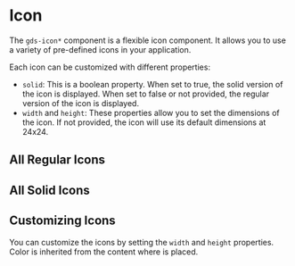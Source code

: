 
<Meta title="Components/Icon" />

# Icon

The `gds-icon*` component is a flexible icon component. It allows you to use a variety of pre-defined icons in your application. 

Each icon can be customized with different properties:

- `solid`: This is a boolean property. When set to true, the solid version of the icon is displayed. When set to false or not provided, the regular version of the icon is displayed.
- `width` and `height`: These properties allow you to set the dimensions of the icon. If not provided, the icon will use its default dimensions at 24x24.



## All Regular Icons

<Canvas>
<gds-icon-archive />
<gds-icon-arrow-box-left />
<gds-icon-arrow-box-right />
<gds-icon-arrow-down />
<gds-icon-arrow-inbox />
<gds-icon-arrow-left />
<gds-icon-arrow-out-of-box />
<gds-icon-arrow-right-down-circle />
<gds-icon-arrow-right-up-circle />
<gds-icon-arrow-right />
<gds-icon-arrow-rotate-clockwise />
<gds-icon-arrow-rotate-counter-clockwise />
<gds-icon-arrow-rotate-left-right />
<gds-icon-arrow-rotate-right-left />
<gds-icon-arrow-share-left />
<gds-icon-arrow-share-right />
<gds-icon-arrow-up />
<gds-icon-arrow-wall-down />
<gds-icon-arrow-wall-left />
<gds-icon-arrow-wall-right />
<gds-icon-arrow-wall-up />
<gds-icon-at />
<gds-icon-bag />
<gds-icon-bank />
<gds-icon-barcode />
<gds-icon-bars-three />
<gds-icon-bars-two />
<gds-icon-block />
<gds-icon-book />
<gds-icon-bookmark-check />
<gds-icon-bookmark-delete />
<gds-icon-bookmark-plus />
<gds-icon-bookmark-remove />
<gds-icon-bookmark />
<gds-icon-bubble-annotation />
<gds-icon-bubble-dots />
<gds-icon-bubble-text />
<gds-icon-bubble-wide-annotation />
<gds-icon-bubble />
<gds-icon-bubbles />
<gds-icon-buildings />
<gds-icon-calculator />
<gds-icon-call />
<gds-icon-car />
<gds-icon-chart-one />
<gds-icon-checklist />
<gds-icon-checkmark />
<gds-icon-chevron-bottom />
<gds-icon-chevron-double-down />
<gds-icon-chevron-double-left />
<gds-icon-chevron-double-right />
<gds-icon-chevron-double-up />
<gds-icon-chevron-grabber-vertical />
<gds-icon-chevron-left />
<gds-icon-chevron-right />
<gds-icon-chevron-top />
<gds-icon-circle-check />
<gds-icon-circle-info />
<gds-icon-circle-minus />
<gds-icon-circle-placeholder-on />
<gds-icon-circle-plus />
<gds-icon-circle-questionmark />
<gds-icon-circle-x />
<gds-icon-clock />
<gds-icon-cloud-upload />
<gds-icon-credit-card />
<gds-icon-cross-large />
<gds-icon-cross-small />
<gds-icon-devices />
<gds-icon-dot-grid-one-horizontal />
<gds-icon-dot-grid-one-vertical />
<gds-icon-dot-grid-two />
<gds-icon-email />
<gds-icon-file-bend />
<gds-icon-file-text />
<gds-icon-files />
<gds-icon-filter />
<gds-icon-flag />
<gds-icon-floppy-disk />
<gds-icon-focus />
<gds-icon-folder-add-right />
<gds-icon-folder-upload />
<gds-icon-folder />
<gds-icon-globus />
<gds-icon-group />
<gds-icon-growth />
<gds-icon-heart-beat />
<gds-icon-heart />
<gds-icon-history />
<gds-icon-home-open />
<gds-icon-home-roof />
<gds-icon-horizontal-alignment-bottom />
<gds-icon-invite />
<gds-icon-law />
<gds-icon-light-bulb-simple />
<gds-icon-light-bulb />
<gds-icon-lightning />
<gds-icon-line-chart-four />
<gds-icon-line-chart-one />
<gds-icon-line-chart-three />
<gds-icon-line-chart-two />
<gds-icon-lock />
<gds-icon-macbook-air />
<gds-icon-magnifying-glass />
<gds-icon-map-pin />
<gds-icon-minus-large />
<gds-icon-minus-small />
<gds-icon-money-hand />
<gds-icon-moon />
<gds-icon-mute />
<gds-icon-page-text />
<gds-icon-paperclip />
<gds-icon-pencel-line />
<gds-icon-pencil-wave />
<gds-icon-people-add />
<gds-icon-people-added />
<gds-icon-people-circle />
<gds-icon-people-copy />
<gds-icon-people-remove />
<gds-icon-people />
<gds-icon-percent />
<gds-icon-phone-dynamic-island />
<gds-icon-phone />
<gds-icon-pie-chart />
<gds-icon-piggy-bank />
<gds-icon-pin />
<gds-icon-play-circle />
<gds-icon-play />
<gds-icon-plus-large />
<gds-icon-plus-small />
<gds-icon-power-plant />
<gds-icon-printer />
<gds-icon-push />
<gds-icon-qr-code />
<gds-icon-robot />
<gds-icon-rocket />
<gds-icon-school />
<gds-icon-settings-gear />
<gds-icon-settings-slider-hor />
<gds-icon-settings-slider-three />
<gds-icon-settings-slider-ver />
<gds-icon-share />
<gds-icon-smartwatch />
<gds-icon-solar-panel />
<gds-icon-square-arrow-top-right />
<gds-icon-square-check />
<gds-icon-square-info />
<gds-icon-square-minus />
<gds-icon-square-placeholder />
<gds-icon-square-plus />
<gds-icon-square-x />
<gds-icon-star />
<gds-icon-suitcase-work />
<gds-icon-tag />
<gds-icon-television />
<gds-icon-text-edit />
<gds-icon-thumbs-down />
<gds-icon-thumbs-up />
<gds-icon-trash-can />
<gds-icon-trending-four />
<gds-icon-trending-one />
<gds-icon-trending-three />
<gds-icon-trending-two />
<gds-icon-triangle-exclamation />
<gds-icon-unlocked />
<gds-icon-vertical-alignment-right />
<gds-icon-volume-full />
<gds-icon-volume-half />
<gds-icon-volume-off />
<gds-icon-wallet />
<gds-icon-zap />
<gds-icon-zoom-in />
<gds-icon-zoom-out />
</Canvas>


## All Solid Icons
<Canvas>
<gds-icon-archive solid/>
<gds-icon-arrow-box-left solid/>
<gds-icon-arrow-box-right solid/>
<gds-icon-arrow-down solid/>
<gds-icon-arrow-inbox solid/>
<gds-icon-arrow-left solid/>
<gds-icon-arrow-out-of-box solid/>
<gds-icon-arrow-right-down-circle solid/>
<gds-icon-arrow-right-up-circle solid/>
<gds-icon-arrow-right solid/>
<gds-icon-arrow-rotate-clockwise solid/>
<gds-icon-arrow-rotate-counter-clockwise solid/>
<gds-icon-arrow-rotate-left-right solid/>
<gds-icon-arrow-rotate-right-left solid/>
<gds-icon-arrow-share-left solid/>
<gds-icon-arrow-share-right solid/>
<gds-icon-arrow-up solid/>
<gds-icon-arrow-wall-down solid/>
<gds-icon-arrow-wall-left solid/>
<gds-icon-arrow-wall-right solid/>
<gds-icon-arrow-wall-up solid/>
<gds-icon-at solid/>
<gds-icon-bag solid/>
<gds-icon-bank solid/>
<gds-icon-barcode solid/>
<gds-icon-bars-three solid/>
<gds-icon-bars-two solid/>
<gds-icon-block solid/>
<gds-icon-book solid/>
<gds-icon-bookmark-check solid/>
<gds-icon-bookmark-delete solid/>
<gds-icon-bookmark-plus solid/>
<gds-icon-bookmark-remove solid/>
<gds-icon-bookmark solid/>
<gds-icon-bubble-annotation solid/>
<gds-icon-bubble-dots solid/>
<gds-icon-bubble-text solid/>
<gds-icon-bubble-wide-annotation solid/>
<gds-icon-bubble solid/>
<gds-icon-bubbles solid/>
<gds-icon-buildings solid/>
<gds-icon-calculator solid/>
<gds-icon-call solid/>
<gds-icon-car solid/>
<gds-icon-chart-one solid/>
<gds-icon-checklist solid/>
<gds-icon-checkmark solid/>
<gds-icon-chevron-bottom solid/>
<gds-icon-chevron-double-down solid/>
<gds-icon-chevron-double-left solid/>
<gds-icon-chevron-double-right solid/>
<gds-icon-chevron-double-up solid/>
<gds-icon-chevron-grabber-vertical solid/>
<gds-icon-chevron-left solid/>
<gds-icon-chevron-right solid/>
<gds-icon-chevron-top solid/>
<gds-icon-circle-check solid/>
<gds-icon-circle-info solid/>
<gds-icon-circle-minus solid/>
<gds-icon-circle-placeholder-on solid/>
<gds-icon-circle-plus solid/>
<gds-icon-circle-questionmark solid/>
<gds-icon-circle-x solid/>
<gds-icon-clock solid/>
<gds-icon-cloud-upload solid/>
<gds-icon-credit-card solid/>
<gds-icon-cross-large solid/>
<gds-icon-cross-small solid/>
<gds-icon-devices solid/>
<gds-icon-dot-grid-one-horizontal solid/>
<gds-icon-dot-grid-one-vertical solid/>
<gds-icon-dot-grid-two solid/>
<gds-icon-email solid/>
<gds-icon-file-bend solid/>
<gds-icon-file-text solid/>
<gds-icon-files solid/>
<gds-icon-filter solid/>
<gds-icon-flag solid/>
<gds-icon-floppy-disk solid/>
<gds-icon-focus solid/>
<gds-icon-folder-add-right solid/>
<gds-icon-folder-upload solid/>
<gds-icon-folder solid/>
<gds-icon-globus solid/>
<gds-icon-group solid/>
<gds-icon-growth solid/>
<gds-icon-heart-beat solid/>
<gds-icon-heart solid/>
<gds-icon-history solid/>
<gds-icon-home-open solid/>
<gds-icon-home-roof solid/>
<gds-icon-horizontal-alignment-bottom solid/>
<gds-icon-invite solid/>
<gds-icon-law solid/>
<gds-icon-light-bulb-simple solid/>
<gds-icon-light-bulb solid/>
<gds-icon-lightning solid/>
<gds-icon-line-chart-four solid/>
<gds-icon-line-chart-one solid/>
<gds-icon-line-chart-three solid/>
<gds-icon-line-chart-two solid/>
<gds-icon-lock solid/>
<gds-icon-macbook-air solid/>
<gds-icon-magnifying-glass solid/>
<gds-icon-map-pin solid/>
<gds-icon-minus-large solid/>
<gds-icon-minus-small solid/>
<gds-icon-money-hand solid/>
<gds-icon-moon solid/>
<gds-icon-mute solid/>
<gds-icon-page-text solid/>
<gds-icon-paperclip solid/>
<gds-icon-pencel-line solid/>
<gds-icon-pencil-wave solid/>
<gds-icon-people-add solid/>
<gds-icon-people-added solid/>
<gds-icon-people-circle solid/>
<gds-icon-people-copy solid/>
<gds-icon-people-remove solid/>
<gds-icon-people solid/>
<gds-icon-percent solid/>
<gds-icon-phone-dynamic-island solid/>
<gds-icon-phone solid/>
<gds-icon-pie-chart solid/>
<gds-icon-piggy-bank solid/>
<gds-icon-pin solid/>
<gds-icon-play-circle solid/>
<gds-icon-play solid/>
<gds-icon-plus-large solid/>
<gds-icon-plus-small solid/>
<gds-icon-power-plant solid/>
<gds-icon-printer solid/>
<gds-icon-push solid/>
<gds-icon-qr-code solid/>
<gds-icon-robot solid/>
<gds-icon-rocket solid/>
<gds-icon-school solid/>
<gds-icon-settings-gear solid/>
<gds-icon-settings-slider-hor solid/>
<gds-icon-settings-slider-three solid/>
<gds-icon-settings-slider-ver solid/>
<gds-icon-share solid/>
<gds-icon-smartwatch solid/>
<gds-icon-solar-panel solid/>
<gds-icon-square-arrow-top-right solid/>
<gds-icon-square-check solid/>
<gds-icon-square-info solid/>
<gds-icon-square-minus solid/>
<gds-icon-square-placeholder solid/>
<gds-icon-square-plus solid/>
<gds-icon-square-x solid/>
<gds-icon-star solid/>
<gds-icon-suitcase-work solid/>
<gds-icon-tag solid/>
<gds-icon-television solid/>
<gds-icon-text-edit solid/>
<gds-icon-thumbs-down solid/>
<gds-icon-thumbs-up solid/>
<gds-icon-trash-can solid/>
<gds-icon-trending-four solid/>
<gds-icon-trending-one solid/>
<gds-icon-trending-three solid/>
<gds-icon-trending-two solid/>
<gds-icon-triangle-exclamation solid/>
<gds-icon-unlocked solid/>
<gds-icon-vertical-alignment-right solid/>
<gds-icon-volume-full solid/>
<gds-icon-volume-half solid/>
<gds-icon-volume-off solid/>
<gds-icon-wallet solid/>
<gds-icon-zap solid/>
<gds-icon-zoom-in solid/>
<gds-icon-zoom-out solid/>
</Canvas>

## Customizing Icons

You can customize the icons by setting the `width` and `height` properties. Color is inherited from the content where is placed.

<Canvas>
<gds-icon-robot width="84" height="84" />
<gds-icon-rocket width="84" height="84" />
<gds-icon-school width="84" height="84" />
<gds-icon-settings-gear width="84" height="84" />
<gds-icon-settings-slider-hor width="84" height="84" />
<gds-icon-settings-slider-three width="84" height="84" />
<gds-icon-settings-slider-ver width="84" height="84" />
<gds-icon-share width="84" height="84" />
<gds-icon-smartwatch width="84" height="84" />
<gds-icon-solar-panel width="84" height="84" />
<gds-icon-square-arrow-top-right width="84" height="84" />
<gds-icon-square-check width="84" height="84" />
<gds-icon-square-info width="84" height="84" />
<gds-icon-square-minus width="84" height="84" />
<gds-icon-square-placeholder width="84" height="84" />
<gds-icon-square-plus width="84" height="84" />
<gds-icon-square-x width="84" height="84" />
<gds-icon-star width="84" height="84" />
<gds-icon-suitcase-work width="84" height="84" />
<gds-icon-tag width="84" height="84" />
<gds-icon-television width="84" height="84" />
<gds-icon-text-edit width="84" height="84" />
<gds-icon-thumbs-down width="84" height="84" />
<gds-icon-thumbs-up width="84" height="84" />
<gds-icon-trash-can width="84" height="84" />
<gds-icon-trending-four width="84" height="84" />
<gds-icon-trending-one width="84" height="84" />
<gds-icon-trending-three width="84" height="84" />
<gds-icon-trending-two width="84" height="84" />
<gds-icon-triangle-exclamation width="84" height="84" />
<gds-icon-unlocked width="84" height="84" />
<gds-icon-vertical-alignment-right width="84" height="84" />
<gds-icon-volume-full width="84" height="84" />
<gds-icon-volume-half width="84" height="84" />
<gds-icon-volume-off width="84" height="84" />
<gds-icon-wallet width="84" height="84" />
<gds-icon-zap width="84" height="84" />
<gds-icon-zoom-in width="84" height="84" />
<gds-icon-zoom-out width="84" height="84" />
</Canvas>